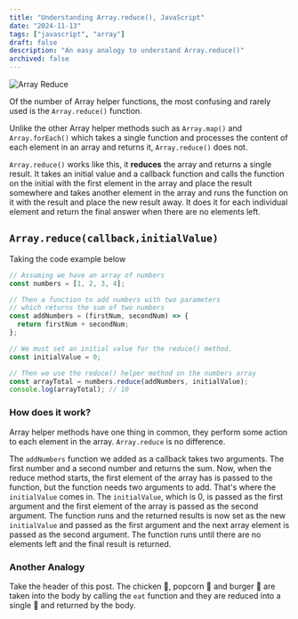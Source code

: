 ```yaml
---
title: "Understanding Array.reduce(), JavaScript"
date: "2024-11-13"
tags: ["javascript", "array"]
draft: false
description: "An easy analogy to understand Array.reduce()"
archived: false
---
```


![Array Reduce](https://res.cloudinary.com/practicaldev/image/fetch/s--4CmAIMAF--/c_imagga_scale,f_auto,fl_progressive,h_420,q_auto,w_1000/https://dev-to-uploads.s3.amazonaws.com/i/t2zz9h037txs866cbe2v.png)

Of the number of Array helper functions, the most confusing and rarely used is the `Array.reduce()` function.

Unlike the other Array helper methods such as `Array.map()` and `Array.forEach()` which takes a single function and processes the content of each element in an array and returns it, `Array.reduce()` does not.

`Array.reduce()` works like this, it **reduces** the array and returns a single result. It takes an initial value and a callback function and calls the function on the initial with the first element in the array and place the result somewhere and takes another element in the array and runs the function on it with the result and place the new result away. It does it for each individual element and return the final answer when there are no elements left.

## `Array.reduce(callback,initialValue)`

Taking the code example below

```javascript
// Assuming we have an array of numbers
const numbers = [1, 2, 3, 4];

// Then a function to add numbers with two parameters
// which returns the sum of two numbers
const addNumbers = (firstNum, secondNum) => {
  return firstNum + secondNum;
};

// We must set an initial value for the reduce() method.
const initialValue = 0;

// Then we use the reduce() helper method on the numbers array
const arrayTotal = numbers.reduce(addNumbers, initialValue);
console.log(arrayTotal); // 10
```

### How does it work?

Array helper methods have one thing in common, they perform some action to each element in the array. `Array.reduce` is no difference.

The `addNumbers` function we added as a callback takes two arguments. The first number and a second number and returns the sum. Now, when the reduce method starts, the first element of the array has is passed to the function, but the function needs two arguments to add. That's where the `initialValue` comes in. The `initialValue`, which is 0, is passed as the first argument and the first element of the array is passed as the second argument. The function runs and the returned results is now set as the new `initialValue` and passed as the first argument and the next array element is passed as the second argument. The function runs until there are no elements left and the final result is returned.

### Another Analogy

Take the header of this post. The chicken 🍗, popcorn 🍿 and burger 🍔 are taken into the body by calling the `eat` function and they are reduced into a single 💩 and returned by the body.
